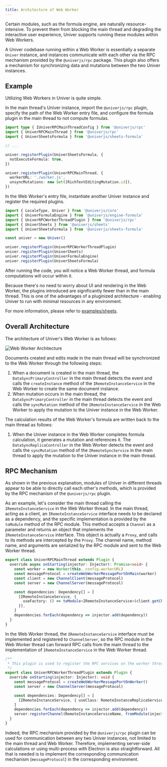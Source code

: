 ```yaml
---
title: Architecture of Web Worker
---
```


Certain modules, such as the formula engine, are naturally resource-intensive. To prevent them from blocking the main thread and degrading the interactive user experience, Univer supports running these modules within Web Workers.

A Univer codebase running within a Web Worker is essentially a separate `Univer` instance, and instances communicate with each other via the RPC mechanism provided by the `@univerjs/rpc` package. This plugin also offers a mechanism for synchronizing data and mutations between the two Univer instances.

## Example

Utilizing Web Workers in Univer is quite simple.

In the main thread's Univer instance, import the `@univerjs/rpc` plugin, specify the path of the Web Worker entry file, and configure the formula plugin in the main thread to not compute formulas.

```typescript
import type { IUniverRPCMainThreadConfig } from '@univerjs/rpc'
import { UniverRPCMainThread } from '@univerjs/rpc'
import { UniverSheetsFormula } from '@univerjs/sheets-formula'

// ...

univer.registerPlugin(UniverSheetsFormula, {
  notExecuteFormula: true,
})

univer.registerPlugin(UniverRPCMainThread, {
  workerURL: './worker.js',
  unsyncMutations: new Set([RichTextEditingMutation.id]),
})
```

In the Web Worker's entry file, instantiate another Univer instance and register the required plugins.

```typescript
import { LocaleType, Univer } from '@univerjs/core'
import { UniverFormulaEngine } from '@univerjs/engine-formula'
import { UniverRPCWorkerThreadPlugin } from '@univerjs/rpc'
import { UniverSheets } from '@univerjs/sheets'
import { UniverSheetsFormula } from '@univerjs/sheets-formula'

const univer = new Univer()

univer.registerPlugin(UniverRPCWorkerThreadPlugin)
univer.registerPlugin(UniverSheets)
univer.registerPlugin(UniverFormulaEngine)
univer.registerPlugin(UniverSheetsFormula)
```

After running the code, you will notice a Web Worker thread, and formula computations will occur within it.

<Callout type="info" emoji="ℹ️">
  Because there's no need to worry about UI and rendering in the Web Worker, the plugins introduced are significantly fewer than in the main thread. This is one of the advantages of a pluginized architecture - enabling Univer to run with minimal resources in any environment.
</Callout>

For more information, please refer to [examples/sheets](https://github.com/dream-num/univer/tree/dev/examples/src/sheets).

## Overall Architecture

The architecture of Univer's Web Worker is as follows:

![Web Worker Architecture](./web-worker/web-worker-architecture.png)

Documents created and edits made in the main thread will be synchronized to the Web Worker through the following steps:

1. When a document is created in the main thread, the `DataSyncPrimaryController` in the main thread detects the event and calls the `createInstance` method of the `IRemoteInstanceService` in the Web Worker to create the same document instance.
2. When mutation occurs in the main thread, the `DataSyncPrimaryController` in the main thread detects the event and calls the `syncMutation` method of the `IRemoteInstanceService` in the Web Worker to apply the mutation to the Univer instance in the Web Worker.

The calculation results of the Web Worker's formula are written back to the main thread as follows:

1. When the Univer instance in the Web Worker completes formula calculation, it generates a mutation and references it. The `DataSyncReplicaController` in the Web Worker detects the event and calls the `syncMutation` method of the `IRemoteSyncService` in the main thread to apply the mutation to the Univer instance in the main thread.

## RPC Mechanism

As shown in the previous explanation, modules of Univer in different threads appear to be able to directly call each other's methods, which is provided by the RPC mechanism of the `@univerjs/rpc` plugin.

As an example, let's consider the main thread calling the `IRemoteInstanceService` in the Web Worker thread. In the main thread, acting as a client, an `IRemoteInstanceService` interface needs to be declared as a dependency, and the specific implementation is provided by the `toModule` method of the RPC module. This method accepts a `Channel` as a parameter and returns an object that implements the `IRemoteInstanceService` interface. This object is actually a `Proxy`, and calls to its methods are intercepted by the `Proxy`. The channel name, method name, and arguments are serialized by the RPC module and sent to the Web Worker thread.

```typescript
export class UniverRPCMainThread extends Plugin {
  override async onStarting(injector: Injector): Promise<void> {
    const worker = new Worker(this._config.workerURL)
    const messageProtocol = createWebWorkerMessagePortOnMain(worker)
    const client = new ChannelClient(messageProtocol)
    const server = new ChannelServer(messageProtocol)

    const dependencies: Dependency[] = [
      [IRemoteInstanceService, {
        useFactory: () => toModule<IRemoteInstanceService>(client.getChannel(RemoteInstanceServiceName)),
      }],
    ]
    dependencies.forEach(dependency => injector.add(dependency))
  }
}
```

In the Web Worker thread, the `IRemoteInstanceService` interface must be implemented and registered to `ChannelServer`, so the RPC module in the Web Worker thread can forward RPC calls from the main thread to the implementation of `IRemoteInstanceService` in the Web Worker thread.

```typescript
/**
 * This plugin is used to register the RPC services on the worker thread.
 */
export class UniverRPCWorkerThreadPlugin extends Plugin {
  override onStarting(injector: Injector): void {
    const messageProtocol = createWebWorkerMessagePortOnWorker()
    const server = new ChannelServer(messageProtocol)

    const dependencies: Dependency[] = [
      [IRemoteInstanceService, { useClass: RemoteInstanceReplicaService }],
    ]
    dependencies.forEach(dependency => injector.add(dependency))
    server.registerChannel(RemoteInstanceServiceName, fromModule(injector.get(IRemoteInstanceService)))
  }
}
```

Indeed, the RPC mechanism provided by the `@univerjs/rpc` plugin can be used for communication between any two Univer instances, not limited to the main thread and Web Worker. Therefore, implementing server-side calculations or using multi-process with Electron is also straightforward. All that is needed is to implement the corresponding communication mechanism (`messageProtocol`) in the corresponding environment.
